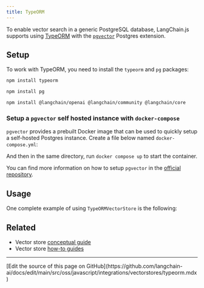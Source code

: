 ```yaml
---
title: TypeORM
---
```


To enable vector search in a generic PostgreSQL database, LangChain.js supports using [TypeORM](https://typeorm.io/) with the [`pgvector`](https://github.com/pgvector/pgvector) Postgres extension.

## Setup

To work with TypeORM, you need to install the `typeorm` and `pg` packages:

```bash npm
npm install typeorm
```
```bash npm
npm install pg
```


<IntegrationInstallTooltip/>

```bash npm
npm install @langchain/openai @langchain/community @langchain/core
```

### Setup a `pgvector` self hosted instance with `docker-compose`

`pgvector` provides a prebuilt Docker image that can be used to quickly setup a self-hosted Postgres instance.
Create a file below named `docker-compose.yml`:


<DockerComposeExample />

And then in the same directory, run `docker compose up` to start the container.

You can find more information on how to setup `pgvector` in the [official repository](https://github.com/pgvector/pgvector).

## Usage


One complete example of using `TypeORMVectorStore` is the following:

<Typeorm />

## Related

- Vector store [conceptual guide](/oss/javascript/integrations/vectorstores)
- Vector store [how-to guides](/oss/javascript/integrations/vectorstores)

---

<Callout icon="pen-to-square" iconType="regular">
  [Edit the source of this page on GitHub](https://github.com/langchain-ai/docs/edit/main/src/oss/javascript/integrations/vectorstores/typeorm.mdx)
</Callout>
